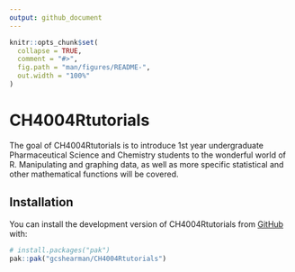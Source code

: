 ```yaml
---
output: github_document
---
```


<!-- README.md is generated from README.Rmd. Please edit that file -->

```r
knitr::opts_chunk$set(
  collapse = TRUE,
  comment = "#>",
  fig.path = "man/figures/README-",
  out.width = "100%"
)
```

# CH4004Rtutorials

<!-- badges: start -->
<!-- badges: end -->

The goal of CH4004Rtutorials is to introduce 1st year undergraduate Pharmaceutical Science and Chemistry students to the wonderful world of R. Manipulating and graphing data, as well as more specific statistical and other mathematical functions will be covered.

## Installation

You can install the development version of CH4004Rtutorials from [GitHub](https://github.com/) with:

``` r
# install.packages("pak")
pak::pak("gcshearman/CH4004Rtutorials")
```
